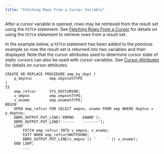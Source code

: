 ```yaml
---
title: "Fetching Rows From a Cursor Variable"
---
```


<div id="fetching_rows_from_a_cursor_variable" class="registered_link"></div>

After a cursor variable is opened, rows may be retrieved from the result set using the `FETCH` statement. See [Fetching Rows From a Cursor](../08_static_cursors/03_fetching_rows_from_a_cursor/#fetching_rows_from_a_cursor) for details on using the `FETCH` statement to retrieve rows from a result set.

In the example below, a `FETCH` statement has been added to the previous example so now the result set is returned into two variables and then displayed. Note that the cursor attributes used to determine cursor state of static cursors can also be used with cursor variables. See [Cursor Attributes](../08_static_cursors/06_cursor_attributes/#cursor_attributes) for details on cursor attributes.

```text
CREATE OR REPLACE PROCEDURE emp_by_dept (
    p_deptno        emp.deptno%TYPE
)
IS
    emp_refcur      SYS_REFCURSOR;
    v_empno         emp.empno%TYPE;
    v_ename         emp.ename%TYPE;
BEGIN
    OPEN emp_refcur FOR SELECT empno, ename FROM emp WHERE deptno = p_deptno;
    DBMS_OUTPUT.PUT_LINE('EMPNO    ENAME');
    DBMS_OUTPUT.PUT_LINE('-----    -------');
    LOOP
        FETCH emp_refcur INTO v_empno, v_ename;
        EXIT WHEN emp_refcur%NOTFOUND;
        DBMS_OUTPUT.PUT_LINE(v_empno || '     ' || v_ename);
    END LOOP;
        ...
```
